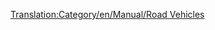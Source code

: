 [[Translation:Category/en/Manual/Road Vehicles]]
{{en/Bilingual box|hu
|A '''közúti járművek'''kel, '''utak'''kal és '''járművek kezelésé'''vel foglalkozó lapok kerülnek ide.
Ez egy lista a közúti járművekről. Olvasd el a [[hu/Manual/Közúti járművek|fő szócikket]] a közúti járművek koncepciójáról.
Egy [[en/Manual/Base Set/Road Vehicles/Road vehicle comparison|összehasonlító táblázat]] is elérhető (angolul).
|''Articles relating to '''Road Vehicles''', '''Roads''' and '''RV management''' are listed here.
This is a list of Road Vehicles. Read the [[en/Manual/Road vehicles|main article]] for an explanation of the concept of Road Vehicles.
A [[en/Manual/Base Set/Road Vehicles/Road vehicle comparison|comparison table of road vehicles]] is also available.''
}}